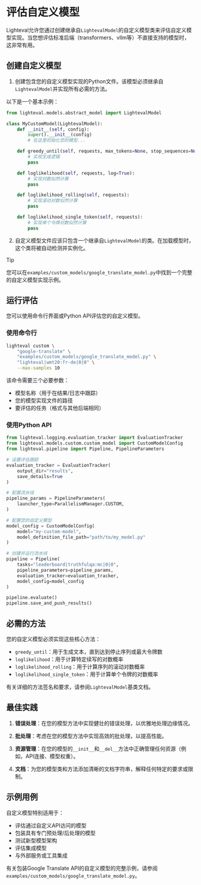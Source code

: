 # 评估自定义模型

Lighteval允许您通过创建继承自`LightevalModel`的自定义模型类来评估自定义模型实现。当您想评估标准后端（transformers、vllm等）不直接支持的模型时，这非常有用。

## 创建自定义模型

1. 创建包含您的自定义模型实现的Python文件。该模型必须继承自`LightevalModel`并实现所有必需的方法。

以下是一个基本示例：

```python
from lighteval.models.abstract_model import LightevalModel

class MyCustomModel(LightevalModel):
    def __init__(self, config):
        super().__init__(config)
        # 在这里初始化您的模型...

    def greedy_until(self, requests, max_tokens=None, stop_sequences=None):
        # 实现生成逻辑
        pass

    def loglikelihood(self, requests, log=True):
        # 实现对数似然计算
        pass

    def loglikelihood_rolling(self, requests):
        # 实现滚动对数似然计算
        pass

    def loglikelihood_single_token(self, requests):
        # 实现单个令牌对数似然计算
        pass
```

2. 自定义模型文件应该只包含一个继承自`LightevalModel`的类。在加载模型时，这个类将被自动检测并实例化。

> [!TIP]
> 您可以在`examples/custom_models/google_translate_model.py`中找到一个完整的自定义模型实现示例。

## 运行评估

您可以使用命令行界面或Python API评估您的自定义模型。

### 使用命令行

```bash
lighteval custom \
    "google-translate" \
    "examples/custom_models/google_translate_model.py" \
    "lighteval|wmt20:fr-de|0|0" \
    --max-samples 10
```

该命令需要三个必要参数：
- 模型名称（用于在结果/日志中跟踪）
- 您的模型实现文件的路径
- 要评估的任务（格式与其他后端相同）

### 使用Python API

```python
from lighteval.logging.evaluation_tracker import EvaluationTracker
from lighteval.models.custom.custom_model import CustomModelConfig
from lighteval.pipeline import Pipeline, PipelineParameters

# 设置评估跟踪
evaluation_tracker = EvaluationTracker(
    output_dir="results",
    save_details=True
)

# 配置流水线
pipeline_params = PipelineParameters(
    launcher_type=ParallelismManager.CUSTOM,
)

# 配置您的自定义模型
model_config = CustomModelConfig(
    model="my-custom-model",
    model_definition_file_path="path/to/my_model.py"
)

# 创建并运行流水线
pipeline = Pipeline(
    tasks="leaderboard|truthfulqa:mc|0|0",
    pipeline_parameters=pipeline_params,
    evaluation_tracker=evaluation_tracker,
    model_config=model_config
)

pipeline.evaluate()
pipeline.save_and_push_results()
```

## 必需的方法

您的自定义模型必须实现这些核心方法：

- `greedy_until`：用于生成文本，直到达到停止序列或最大令牌数
- `loglikelihood`：用于计算特定续写的对数概率
- `loglikelihood_rolling`：用于计算序列的滚动对数概率
- `loglikelihood_single_token`：用于计算单个令牌的对数概率

有关详细的方法签名和要求，请参阅`LightevalModel`基类文档。

## 最佳实践

1. **错误处理**：在您的模型方法中实现健壮的错误处理，以优雅地处理边缘情况。

2. **批处理**：考虑在您的模型方法中实现高效的批处理，以提高性能。

3. **资源管理**：在您的模型的`__init__`和`__del__`方法中正确管理任何资源（例如，API连接、模型权重）。

4. **文档**：为您的模型类和方法添加清晰的文档字符串，解释任何特定的要求或限制。

## 示例用例

自定义模型特别适用于：

- 评估通过自定义API访问的模型
- 包装具有专门预处理/后处理的模型
- 测试新型模型架构
- 评估集成模型
- 与外部服务或工具集成

有关包装Google Translate API的自定义模型的完整示例，请参阅`examples/custom_models/google_translate_model.py`。 